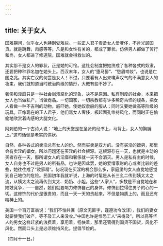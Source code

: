 ```yaml
---
---
---
```

title: 关于女人
---



国难期间，似乎女人也特别受难些。一些正人君子责备女人爱奢侈，不肯光顾国货。就是跳舞，肉感等等，凡是和女性有关的，都成了罪状。仿佛男人都做了苦行和尚，女人都进了修道院，国难就会得救似的。

其实那不是女人的罪状，正是她的可怜。这社会制度把她挤成了各种各式的奴隶，还要把种种罪名加在她头上。西汉末年，女人的“堕马髻”、“愁眉啼妆”，也说是亡国之兆。其实亡汉的何尝是女人！不过，只要看有人出来唉声叹气的不满意女人的妆束，我们就知道当时统治阶级的情形，大概有些不妙了。

奢侈和淫靡只是一种社会崩溃腐化的现象，决不是原因。私有制度的社会，本来把女人也当做私产，当做商品。一切国家，一切宗教都有许多稀奇古怪的规条，把女人看做一种不吉利的动物，威吓她，使她奴隶般的服从；同时又要她做高等阶级的玩具。正像现在的正人君子，他们骂女人奢侈，板起面孔维持风化，而同时正在偷偷地欣赏着肉感的大腿文化。

阿剌伯的一个古诗人说：“地上的天堂是在圣贤的经书上，马背上，女人的胸脯上。”这句话倒是老实的供状。

自然，各种各式的卖淫总有女人的份。然而买卖是双方的。没有买淫的嫖男，那里会有卖淫的娼女。所以问题还在买淫的社会根源。这根源存在一天，也就是主动的买者存在一天，那所谓女人的淫靡和奢侈就一天不会消灭。男人是私有主的时候，女人自身也不过是男人的所有品。也许是因此罢，她的爱惜家财的心或者比较的差些，她往往成了“败家精”。何况现在买淫的机会那么多，家庭里的女人直觉地感觉到自己地位的危险。民国初年我就听说，上海的时髦是从长三幺二传到姨太太之流，从姨太太之流再传到太太、奶奶、小姐。这些“人家人”，多数是不自觉地在和娼妓竞争，——自然，她们就要竭力修饰自己的身体，修饰到拉得住男子的心的一切。这修饰的代价是很贵的，而且一天一天的贵起来，不但是物质上的，而且还有精神上的。

美国一个百万富翁说：“我们不怕共匪（原文无匪字，谨遵功令改译），我们的妻女就要使我们破产，等不及工人来没收。”中国也许是惟恐工人“来得及”，所以高等华人的男女这样赶紧的浪费着，享用着，畅快着，那里还管得到国货不国货，风化不风化。然而口头上是必须维持风化，提倡节俭的。

（四月十一日。）